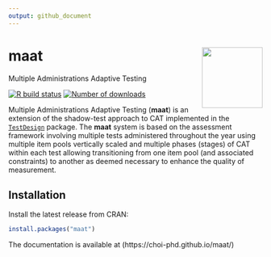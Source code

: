 ```yaml
---
output: github_document
---
```


# maat <img src="man/figures/maat_Fig.png" align="right" width="120px"/>

Multiple Administrations Adaptive Testing

<!-- badges: start -->
[![R build status](https://github.com/choi-phd/maat/workflows/build/badge.svg)](https://github.com/choi-phd/maat/actions)
[![Number of downloads](https://cranlogs.r-pkg.org/badges/grand-total/maat?color=lightgrey)](https://cran.r-project.org/package=maat)
<!-- badges: end -->

Multiple Administrations Adaptive Testing (**maat**) is an extension of the shadow-test approach to CAT implemented in the [`TestDesign`](https://github.com/choi-phd/TestDesign) package. The **maat** system is based on the assessment framework involving multiple tests administered throughout the year using multiple item pools vertically scaled and multiple phases (stages) of CAT within each test allowing transitioning from one item pool (and associated constraints) to another as deemed necessary to enhance the quality of measurement. 

## Installation

Install the latest release from CRAN:

```r
install.packages("maat")
```

The documentation is available at (https://choi-phd.github.io/maat/)
